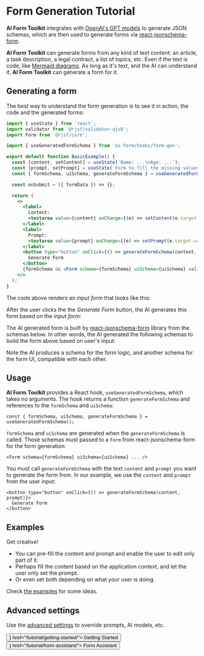 
# Form Generation Tutorial

**AI Form Toolkit** integrates with [OpenAI's GPT models](https://platform.openai.com/docs/guides/text-generation)
to generate JSON schemas, which are then used to generate forms via [react-jsonschema-form](https://rjsf-team.github.io/react-jsonschema-form/docs/).

**AI Form Toolkit** can generate forms from any kind of text content: an article, a task description, a legal contract, a list of topics, etc.
Even if the text is code, like [Mermaid diagrams](https://mermaid.js.org/).
As long as it's text, and the AI can understand it, **AI Form Toolkit** can generate a form for it.

## Generating a form

The best way to understand the form generation is to see it in action, the code and the generated forms:

```jsx {10,27}
import { useState } from 'react';
import validator from '@rjsf/validator-ajv8';
import Form from '@rjsf/core';

import { useGeneratedFormSchema } from 'ai-form/hooks/form-gen';

export default function BasicExample() {
  const [content, setContent] = useState('Name: ...\nAge: ...');
  const [prompt, setPrompt] = useState('Form to fill the missing values');
  const { formSchema, uiSchema, generateFormSchema } = useGeneratedFormSchema();

  const onSubmit = ({ formData }) => {};

  return (
    <>
      <label>
        Content:
        <textarea value={content} onChange={(e) => setContent(e.target.value)} />
      </label>
      <label>
        Prompt:
        <textarea value={prompt} onChange={(e) => setPrompt(e.target.value)} />
      </label>
      <button type="button" onClick={() => generateFormSchema(content, prompt)}>
        Generate Form
      </button>
      {formSchema && <Form schema={formSchema} uiSchema={uiSchema} validator={validator} onSubmit={onSubmit} />}
    </>
  );
}
```

The code above renders an _input form_ that looks like this:

<BasicInputForm />

After the user clicks the the _Generate Form_ button, the AI generates this form based on the _input form_:

<BasicGeneratedForm />

The AI generated form is built by [react-jsonschema-form](https://rjsf-team.github.io/react-jsonschema-form/docs/) library
from the schemas below. In other words, the AI generated the following schemas to build the form above based on user's input:

<BasicGeneratedSchemas />

Note the AI produces a schema for the form logic, and another schema for the form UI, compatible with each other.

## Usage

**AI Form Toolkit** provides a React hook, `useGeneratedFormSchema`, which takes no arguments.
The hook returns a function `generateFormSchema` and references to the `formSchema` and `uiSchema`:

```tsx
const { formSchema, uiSchema, generateFormSchema } = useGeneratedFormSchema();
```

`formSchema` and `uiSchema` are generated when the `generateFormSchema` is called.
Those schemas must passed to a `Form` from react-jsonschema-form for the form generation:

```tsx
<Form schema={formSchema} uiSchema={uiSchema} ... />
```

You must call `generateFormSchema` with the text `content` and `prompt` you want to generate the form from.
In our example, we use the `content` and `prompt` from the user input:

```tsx
<button type="button" onClick={() => generateFormSchema(content, prompt)}>
  Generate Form
</button>
```

## Examples

Get creative!

- You can pre-fill the content and prompt and enable the user to edit only part of it.
- Perhaps fill the content based on the application context, and let the user only set the prompt.
- Or even set both depending on what your user is doing.

Check [the examples](/examples/#form-generation-examples) for some ideas.

## Advanced settings

Use the [advanced settings](/reference/settings/) to override prompts, AI models, etc.

<Stack direction="row" justifyContent="space-between" alignItems="center" spacing={2}>
  <Button variant="outlined" startIcon={<KeyboardDoubleArrowLeftOutlinedIcon />} href="/tutorial/getting-started/">
    <span>Getting Started</span>
  </Button>
  <Button variant="outlined" endIcon={<KeyboardDoubleArrowRightOutlinedIcon />} href="/tutorial/form-assistant/">
    <span>Form Assistant</span>
  </Button>
</Stack>
